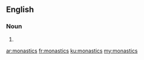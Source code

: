 ==English==

===Noun===
{{head|en|plural}}

# {{plural of|monastic|lang=en|nocat=1}}

[[ar:monastics]]
[[fr:monastics]]
[[ku:monastics]]
[[my:monastics]]